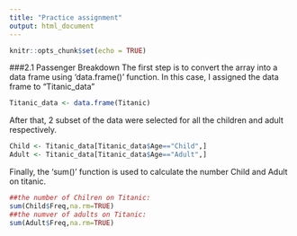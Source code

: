 ```yaml
---
title: "Practice assignment"
output: html_document
---
```


```r
knitr::opts_chunk$set(echo = TRUE)
```


###2.1 Passenger Breakdown
The first step is to convert the array into a data frame using 'data.frame()' function. In this case, I assigned the data frame to "Titanic_data"
```r
Titanic_data <- data.frame(Titanic)

```

After that, 2 subset of the data were selected for all the children and adult respectively.
```r
Child <- Titanic_data[Titanic_data$Age=="Child",]
Adult <- Titanic_data[Titanic_data$Age=="Adult",]
```

Finally, the 'sum()' function is used to calculate the number Child and Adult on titanic.
```r
##the number of Chilren on Titanic:
sum(Child$Freq,na.rm=TRUE)
##the numver of adults on Titanic:
sum(Adult$Freq,na.rm=TRUE)
```